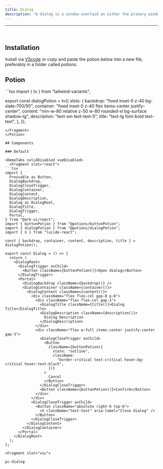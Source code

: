 ```yaml
---
title: Dialog
description: "A dialog is a window overlaid on either the primary window or another dialog window. Content behind a modal dialog is inert, meaning that users cannot interact with it."
---
```

---

<div class="p-4 w-full flex justify-center items-center bg-surface-2 rounded-md">
    <div className="flex items-center w-full justify-center">
      <Dialog client:load/>
    </div>
</div>

<br />


## Installation

Install via [VScode](/docs/getting-started/vsc) or copy and paste the potion below into a new file, preferably in a folder called *potions*.


## Potion

<Potion>
<Fragment slot="contentSlot">
```tsx
import { tv } from "tailwind-variants";

export const dialogPotion = tv({
  slots: {
    backdrop: "fixed inset-0 z-40 bg-slate-700/50",
    container: "fixed inset-0 z-40 flex items-center justify-center",
    content: "min-w-80 relative z-50 w-80 rounded-xl bg-surface shadow-lg",
    description: "text-sm text-text-5",
    title: "text-lg font-bold text-text",
  },
});

```
</Fragment>
</Potion>

## Components

### Default 

<DemoTabs solidDisabled vueDisabled>
  <Fragment slot="react">
```tsx
import {
  Pressable as Button,
  DialogBackdrop,
  DialogCloseTrigger,
  DialogContainer,
  DialogContent,
  DialogDescription,
  Dialog as DialogRoot,
  DialogTitle,
  DialogTrigger,
  Portal,
} from "@ark-ui/react";
import { buttonPotion } from "@potions/buttonPotion";
import { dialogPotion } from "@potions/dialogPotion";
import { X } from "lucide-react";

const { backdrop, container, content, description, title } = dialogPotion();

export const Dialog = () => {
  return (
    <DialogRoot>
      <DialogTrigger asChild>
        <Button className={buttonPotion()}>Open dialog</Button>
      </DialogTrigger>
      <Portal>
        <DialogBackdrop className={backdrop()} />
        <DialogContainer className={container()}>
          <DialogContent className={content()}>
            <div className="flex flex-col gap-8 p-6">
              <div className="flex flex-col gap-1">
                <DialogTitle className={title()}>Dialog Title</DialogTitle>
                <DialogDescription className={description()}>
                  Dialog Description
                </DialogDescription>
              </div>
              <div className="flex w-full items-center justify-center gap-3">
                <DialogCloseTrigger asChild>
                  <Button
                    className={buttonPotion({
                      state: "outline",
                      className:
                        "border-critical text-critical hover:bg-critical hover:text-black",
                    })}
                  >
                    Cancel
                  </Button>
                </DialogCloseTrigger>
                <Button className={buttonPotion()}>Confirm</Button>
              </div>
            </div>
            <DialogCloseTrigger asChild>
              <Button className="absolute right-6 top-6">
                <X className="text-text" aria-label="Close dialog" />
              </Button>
            </DialogCloseTrigger>
          </DialogContent>
        </DialogContainer>
      </Portal>
    </DialogRoot>
  );
};

```
  </Fragment>

    <Fragment slot="vsc">
```bash
pc-dialog
```
  </Fragment>
</DemoTabs>



